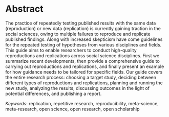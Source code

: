 # Abstract {#abstract}

The practice of repeatedly testing published results with the same data (reproduction) or new data (replication) is currently gaining traction in the social sciences, owing to multiple failures to reproduce and replicate published findings. Along with increased skepticism have come guidelines for the repeated testing of hypotheses from various disciplines and fields. This guide aims to enable researchers to conduct high-quality reproductions and replications across social science disciplines. First we summarize recent developments, then provide a comprehensive guide to carrying out reproductions and replications, and finally present an example for how guidance needs to be tailored for specific fields. Our guide covers the entire research process: choosing a target study, deciding between different types of reproductions and replications, planning and running the new study, analyzing the results, discussing outcomes in the light of potential differences, and publishing a report.

*Keywords*: replication, repetitive research, reproducibility, meta-science, meta-research, open science, open research, open scholarship